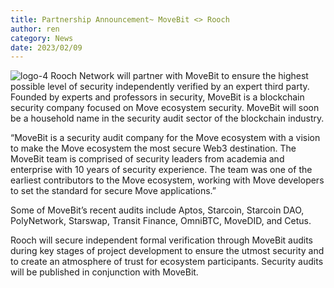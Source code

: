 ```yaml
---
title: Partnership Announcement~ MoveBit <> Rooch
author: ren
category: News
date: 2023/02/09
---
```



<PostHeader />

![logo-4](https://user-images.githubusercontent.com/99104408/217911743-1d9f34bd-d79a-4ccb-bbb6-9f8460845b36.png)
Rooch Network will partner with MoveBit to ensure the highest possible level of security independently verified by an expert third party. Founded by experts and professors in security, MoveBit is a blockchain security company focused on Move ecosystem security. MoveBit will soon be a household name in the security audit sector of the blockchain industry.

“MoveBit is a security audit company for the Move ecosystem with a vision to make the Move ecosystem the most secure Web3 destination. The MoveBit team is comprised of security leaders from academia and enterprise with 10 years of security experience. The team was one of the earliest contributors to the Move ecosystem, working with Move developers to set the standard for secure Move applications.”

Some of MoveBit’s recent audits include Aptos, Starcoin, Starcoin DAO, PolyNetwork, Starswap, Transit Finance, OmniBTC, MoveDID, and Cetus.

Rooch will secure independent formal verification through MoveBit audits during key stages of project development to ensure the utmost security and to create an atmosphere of trust for ecosystem participants. Security audits will be published in conjunction with MoveBit.
